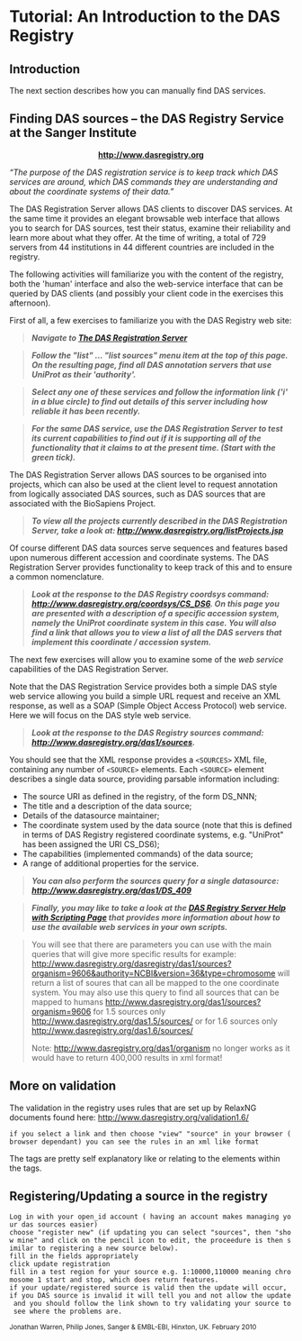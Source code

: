 =Tutorial: An Introduction to the DAS Registry=

==Introduction==
The next section describes how you can manually find DAS services. 

==Finding DAS sources – the DAS Registry Service at the Sanger Institute==

<center>'''http://www.dasregistry.org'''</center>

''“The purpose of the DAS registration service is to keep track which DAS services are around, which DAS commands they are understanding and about the coordinate systems of their data.”''

The DAS Registration Server allows DAS clients to discover DAS services.  At the same time it provides an elegant browsable web interface that allows you to search for DAS sources, test their status, examine their reliability and learn more about what they offer.  At the time of writing, a total of 729 servers from 44 institutions in 44 different countries are included in the registry.

The following activities will familiarize you with the content of the registry, both the 'human' interface and also the web-service interface that can be queried by DAS clients (and possibly your client code in the exercises this afternoon).

First of all, a few exercises to familiarize you with the DAS Registry web site:

<blockquote> 
'''''Navigate to [http://www.dasregistry.org The DAS Registration Server]'''''
</blockquote>

<blockquote>
'''''Follow the "list" ... "list sources" menu item at the top of this page.  On the resulting page, find all DAS annotation servers that use UniProt as their 'authority'.'''''
</blockquote>

<blockquote>
'''''Select any one of these services and follow the information link ('i' in a blue circle) to find out details of this server including how reliable it has been recently.'''''
</blockquote>

<blockquote>
'''''For the same DAS service, use the DAS Registration Server to test its current capabilities to find out if it is supporting all of the functionality that it claims to at the present time. (Start with the green tick).'''''
</blockquote>

The DAS Registration Server allows DAS sources to be organised into projects, which can also be used at the client level to request annotation from logically associated DAS sources, such as DAS sources that are associated with the BioSapiens Project.

<blockquote>
'''''To view all the projects currently described in the DAS Registration Server, take a look at: http://www.dasregistry.org/listProjects.jsp'''''
</blockquote>

Of course different DAS data sources serve sequences and features based upon numerous different accession and coordinate systems.  The DAS Registration Server provides functionality to keep track of this and to ensure a common nomenclature.

<blockquote>
'''''Look at the response to the DAS Registry coordsys command: http://www.dasregistry.org/coordsys/CS_DS6.  On this page you are presented with a description of a specific accession system, namely the UniProt coordinate system in this case.  You will also find a link that allows you to view a list of all the DAS servers that implement this coordinate / accession system.'''''
</blockquote>

The next few exercises will allow you to examine some of the ''web service'' capabilities of the DAS Registration Server.  

Note that the DAS Registration Service provides both a simple DAS style web service allowing you build a simple URL request and receive an XML response, as well as a SOAP (Simple Object Access Protocol) web service.  Here we will focus on the DAS style web service. 


<blockquote>
'''''Look at the response to the DAS Registry sources command: http://www.dasregistry.org/das1/sources.'''''
</blockquote>

You should see that the XML response provides a <tt>&lt;SOURCES&gt;</tt> XML file, containing any number of <tt>&lt;SOURCE&gt;</tt> elements.  Each <tt>&lt;SOURCE&gt;</tt> element describes a single data source, providing parsable information including:

* The source URI as defined in the registry, of the form DS_NNN;
* The title and a description of the data source;
* Details of the datasource maintainer;
* The coordinate system used by the data source (note that this is defined in terms of DAS Registry registered coordinate systems, e.g. "UniProt" has been assigned the URI CS_DS6);
* The capabilities (implemented commands) of the data source;
* A range of additional properties for the service.

<blockquote>
'''''You can also perform the sources query for a single datasource: http://www.dasregistry.org/das1/DS_409'''''
</blockquote>

<blockquote>
'''''Finally, you may like to take a look at the [http://www.dasregistry.org/help_scripting.jsp DAS Registry Server Help with Scripting Page] that provides more information about how to use the available web services in your own scripts.'''''
</blockquote>
<blockquote>
You will see that there are parameters you can use with the main queries that will give more specific results for example:
http://www.dasregistry.org/dasregistry/das1/sources?organism=9606&authority=NCBI&version=36&type=chromosome
will return a list of soures that can all be mapped to the one coordinate system.
You may also use this query to find all sources that can be mapped to humans http://www.dasregistry.org/das1/sources?organism=9606
for 1.5 sources only http://www.dasregistry.org/das1.5/sources/ or for 1.6 sources only http://www.dasregistry.org/das1.6/sources/ 

Note: http://www.dasregistry.org/das1/organism no longer works as it would have to return 400,000 results in xml format!
</blockquote>

==More on validation==

The validation in the registry uses rules that are set up by RelaxNG documents found here:
http://www.dasregistry.org/validation1.6/
 if you select a link and then choose "view" "source" in your browser (browser dependant) you can see the rules in an xml like format
The tags are pretty self explanatory like <zeroOrMore> or <optional> relating to the elements within the tags.

==Registering/Updating a source in the registry==

 Log in with your open_id account ( having an account makes managing your das sources easier)
 choose "register new" (if updating you can select "sources", then "show mine" and click on the pencil icon to edit, the proceedure is then similar to registering a new source below).
 fill in the fields appropriately
 click update registration
 fill in a test region for your source e.g. 1:10000,110000 meaning chromosome 1 start and stop, which does return features.
 if your update/registered source is valid then the update will occur, if you DAS source is invalid it will tell you and not allow the update and you should follow the link shown to try validating your source to see where the problems are.




<small>Jonathan Warren, Philip Jones, Sanger & EMBL-EBI, Hinxton, UK. February 2010</small>